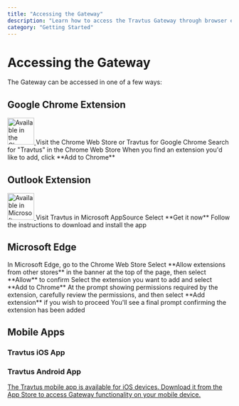 ```yaml
---
title: "Accessing the Gateway"
description: "Learn how to access the Travtus Gateway through browser extensions and mobile apps"
category: "Getting Started"
---
```


# Accessing the Gateway

The Gateway can be accessed in one of a few ways:

## Google Chrome Extension

<a href="https://chrome.google.com/webstore" target="_blank">
<img
  src="/help-center-migration/images/chrome-web-store-badge.png"
  alt="Available in the Chrome Web Store"
  noZoom={true}
  height="60"
/>

</a>

<Steps>
  <Step title="Visit the Chrome Web Store">
    Visit the Chrome Web Store or Travtus for Google Chrome
  </Step>
  <Step title="Search for Travtus">
    Search for "Travtus" in the Chrome Web Store
  </Step>
  <Step title="Install the Extension">
    When you find an extension you'd like to add, click **Add to Chrome**
  </Step>
</Steps>

## Outlook Extension

<a href="https://appsource.microsoft.com/" target="_blank">
<img
  src="/help-center-migration/images/microsoft-appsource-badge.png"
  alt="Available in Microsoft AppSource"
  noZoom={true}
  height="60"
/>

</a>

<Steps>
  <Step title="Visit Microsoft AppSource">
    Visit Travtus in Microsoft AppSource
  </Step>
  <Step title="Get the App">
    Select **Get it now**
  </Step>
  <Step title="Install">
    Follow the instructions to download and install the app
  </Step>
</Steps>

## Microsoft Edge

<Steps>
  <Step title="Go to Chrome Web Store">
    In Microsoft Edge, go to the Chrome Web Store
  </Step>
  <Step title="Allow Extensions">
    Select **Allow extensions from other stores** in the banner at the top of the page, then select **Allow** to confirm
  </Step>
  <Step title="Select Extension">
    Select the extension you want to add and select **Add to Chrome**
  </Step>
  <Step title="Review Permissions">
    At the prompt showing permissions required by the extension, carefully review the permissions, and then select **Add extension** if you wish to proceed
  </Step>
  <Step title="Confirmation">
    You'll see a final prompt confirming the extension has been added
  </Step>
</Steps>

## Mobile Apps

### Travtus iOS App

### Travtus Android App

<a href="https://apps.apple.com/app/travtus" target="_blank" />

<Info>
  The Travtus mobile app is available for iOS devices. Download it from the App Store to access Gateway functionality on your mobile device.
</Info>